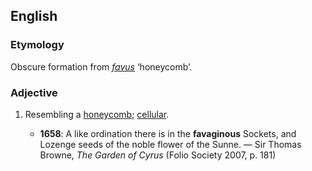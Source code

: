 ==English==

===Etymology===
Obscure formation from {{L.}} ''[[favus]]'' ‘honeycomb’.

===Adjective===
{{en-adj}}

# {{obsolete}} Resembling a [[honeycomb]]; [[cellular]].
#*'''1658''': A like ordination there is in the '''favaginous''' Sockets, and Lozenge seeds of the noble flower of the Sunne. — Sir Thomas Browne, ''The Garden of Cyrus'' (Folio Society 2007, p. 181)